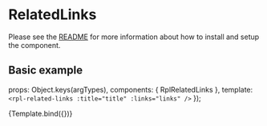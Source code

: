 
<Meta title="Molecules/RelatedLinks" />

# RelatedLinks
Please see the [README](https://github.com/dpc-sdp/ripple/blob/master/packages/components/Molecules/RelatedLinks/README.md) for more information about how to install and setup the component.

## Basic example

  props: Object.keys(argTypes),
  components: { RplRelatedLinks },
  template: `<rpl-related-links :title="title" :links="links" />`
});

<Canvas>
  <Story
    name="RelatedLinks"
    args={{
      title: 'Related links',
      links: [
        { text: 'Link to external content', url: 'http://www.google.com' },
        { text: 'Second link it goes right here', url: '#' },
        { text: 'Third link to extra content', url: '#' },
        { text: 'This is a long link to extra content', url: '#' }
      ]
    }}
  >
    {Template.bind({})}
  </Story>
</Canvas>

<ArgsTable of={RplRelatedLinks} />

